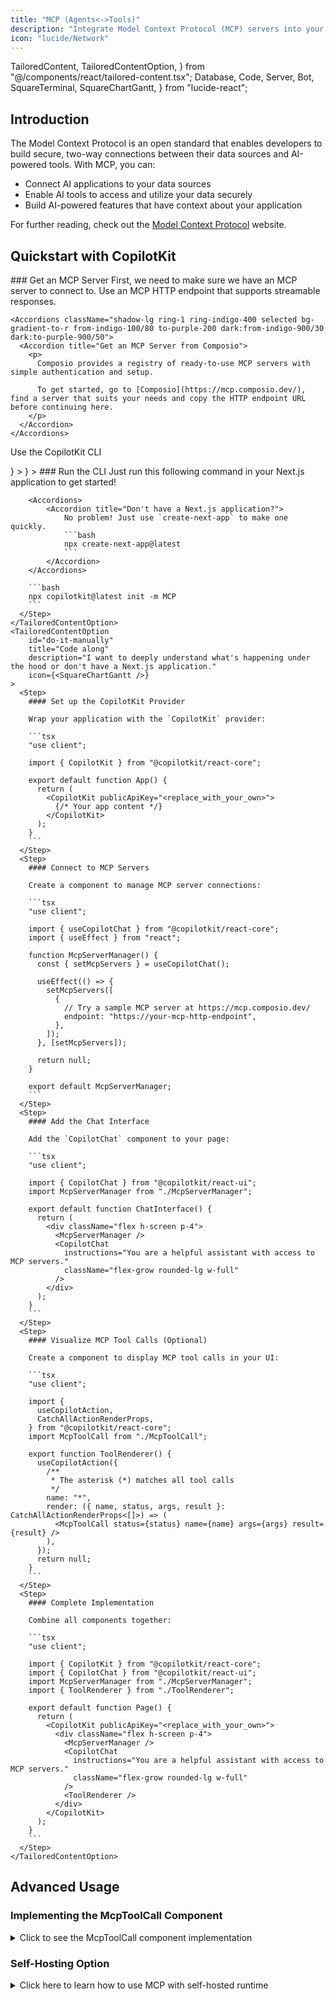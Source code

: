 ```yaml
---
title: "MCP (Agents<->Tools)"
description: "Integrate Model Context Protocol (MCP) servers into your React applications"
icon: "lucide/Network"
---
```


  TailoredContent,
  TailoredContentOption,
} from "@/components/react/tailored-content.tsx";
  Database,
  Code,
  Server,
  Bot,
  SquareTerminal,
  SquareChartGantt,
} from "lucide-react";

## Introduction

The Model Context Protocol is an open standard that enables developers to build secure, two-way connections between their data sources and AI-powered tools. With MCP, you can:

- Connect AI applications to your data sources
- Enable AI tools to access and utilize your data securely
- Build AI-powered features that have context about your application

For further reading, check out the [Model Context Protocol](https://modelcontextprotocol.io/introduction) website.

## Quickstart with CopilotKit

<Steps>
  <Step>
    ### Get an MCP Server
    First, we need to make sure we have an MCP server to connect to. Use an MCP HTTP endpoint that supports streamable responses.

    <Accordions className="shadow-lg ring-1 ring-indigo-400 selected bg-gradient-to-r from-indigo-100/80 to-purple-200 dark:from-indigo-900/30 dark:to-purple-900/50">
      <Accordion title="Get an MCP Server from Composio">
        <p>
          Composio provides a registry of ready-to-use MCP servers with simple authentication and setup.

          To get started, go to [Composio](https://mcp.composio.dev/), find a server that suits your needs and copy the HTTP endpoint URL before continuing here.
        </p>
      </Accordion>
    </Accordions>

  </Step>
  <TailoredContent
    className="step"
    id="cli"
    header={
        <div>
            <p className="text-xl font-semibold">Use the CopilotKit CLI</p>
        </div>
    }
  >
    <TailoredContentOption
      id="use-cli"
      title="Use the CopilotKit CLI"
      description="I have a Next.js application and want to get started quickly."
      icon={<SquareTerminal />}
    >
      <Step>
        ### Run the CLI
        Just run this following command in your Next.js application to get started!

        <Accordions>
            <Accordion title="Don't have a Next.js application?">
                No problem! Just use `create-next-app` to make one quickly.
                ```bash
                npx create-next-app@latest
                ```
            </Accordion>
        </Accordions>

        ```bash
        npx copilotkit@latest init -m MCP
        ```
      </Step>
    </TailoredContentOption>
    <TailoredContentOption
        id="do-it-manually"
        title="Code along"
        description="I want to deeply understand what's happening under the hood or don't have a Next.js application."
        icon={<SquareChartGantt />}
    >
      <Step>
        #### Set up the CopilotKit Provider

        Wrap your application with the `CopilotKit` provider:

        ```tsx
        "use client";

        import { CopilotKit } from "@copilotkit/react-core";

        export default function App() {
          return (
            <CopilotKit publicApiKey="<replace_with_your_own>">
              {/* Your app content */}
            </CopilotKit>
          );
        }
        ```
      </Step>
      <Step>
        #### Connect to MCP Servers

        Create a component to manage MCP server connections:

        ```tsx
        "use client";

        import { useCopilotChat } from "@copilotkit/react-core";
        import { useEffect } from "react";

        function McpServerManager() {
          const { setMcpServers } = useCopilotChat();

          useEffect(() => {
            setMcpServers([
              {
                // Try a sample MCP server at https://mcp.composio.dev/
                endpoint: "https://your-mcp-http-endpoint",
              },
            ]);
          }, [setMcpServers]);

          return null;
        }

        export default McpServerManager;
        ```
      </Step>
      <Step>
        #### Add the Chat Interface

        Add the `CopilotChat` component to your page:

        ```tsx
        "use client";

        import { CopilotChat } from "@copilotkit/react-ui";
        import McpServerManager from "./McpServerManager";

        export default function ChatInterface() {
          return (
            <div className="flex h-screen p-4">
              <McpServerManager />
              <CopilotChat
                instructions="You are a helpful assistant with access to MCP servers."
                className="flex-grow rounded-lg w-full"
              />
            </div>
          );
        }
        ```
      </Step>
      <Step>
        #### Visualize MCP Tool Calls (Optional)

        Create a component to display MCP tool calls in your UI:

        ```tsx
        "use client";

        import {
          useCopilotAction,
          CatchAllActionRenderProps,
        } from "@copilotkit/react-core";
        import McpToolCall from "./McpToolCall";

        export function ToolRenderer() {
          useCopilotAction({
            /**
             * The asterisk (*) matches all tool calls
             */
            name: "*",
            render: ({ name, status, args, result }: CatchAllActionRenderProps<[]>) => (
              <McpToolCall status={status} name={name} args={args} result={result} />
            ),
          });
          return null;
        }
        ```
      </Step>
      <Step>
        #### Complete Implementation

        Combine all components together:

        ```tsx
        "use client";

        import { CopilotKit } from "@copilotkit/react-core";
        import { CopilotChat } from "@copilotkit/react-ui";
        import McpServerManager from "./McpServerManager";
        import { ToolRenderer } from "./ToolRenderer";

        export default function Page() {
          return (
            <CopilotKit publicApiKey="<replace_with_your_own>">
              <div className="flex h-screen p-4">
                <McpServerManager />
                <CopilotChat
                  instructions="You are a helpful assistant with access to MCP servers."
                  className="flex-grow rounded-lg w-full"
                />
                <ToolRenderer />
              </div>
            </CopilotKit>
          );
        }
        ```
      </Step>
    </TailoredContentOption>

  </TailoredContent>
</Steps>

## Advanced Usage

### Implementing the McpToolCall Component

<details>
<summary>Click to see the McpToolCall component implementation</summary>

```tsx
"use client";

import * as React from "react";

interface ToolCallProps {
  status: "complete" | "inProgress" | "executing";
  name?: string;
  args?: any;
  result?: any;
}

export default function MCPToolCall({
  status,
  name = "",
  args,
  result,
}: ToolCallProps) {
  const [isOpen, setIsOpen] = React.useState(false);

  // Format content for display
  const format = (content: any): string => {
    if (!content) return "";
    const text =
      typeof content === "object"
        ? JSON.stringify(content, null, 2)
        : String(content);
    return text
      .replace(/\\n/g, "\n")
      .replace(/\\t/g, "\t")
      .replace(/\\"/g, '"')
      .replace(/\\\\/g, "\\");
  };

  return (
    <div className="bg-[#1e2738] rounded-lg overflow-hidden w-full">
      <div
        className="p-3 flex items-center cursor-pointer"
        onClick={() => setIsOpen(!isOpen)}
      >
        <span className="text-white text-sm overflow-hidden text-ellipsis">
          {name || "MCP Tool Call"}
        </span>
        <div className="ml-auto">
          <div
            className={`w-2 h-2 rounded-full ${
              status === "complete"
                ? "bg-gray-300"
                : status === "inProgress" || status === "executing"
                ? "bg-gray-500 animate-pulse"
                : "bg-gray-700"
            }`}
          />
        </div>
      </div>

      {isOpen && (
        <div className="px-4 pb-4 text-gray-300 font-mono text-xs">
          {args && (
            <div className="mb-4">
              <div className="text-gray-400 mb-2">Parameters:</div>
              <pre className="whitespace-pre-wrap max-h-[200px] overflow-auto">
                {format(args)}
              </pre>
            </div>
          )}

          {status === "complete" && result && (
            <div>
              <div className="text-gray-400 mb-2">Result:</div>
              <pre className="whitespace-pre-wrap max-h-[200px] overflow-auto">
                {format(result)}
              </pre>
            </div>
          )}
        </div>
      )}
    </div>
  );
}
```

</details>

### Self-Hosting Option

<details>
<summary>Click here to learn how to use MCP with self-hosted runtime</summary>

<Callout type="info" title="Self-Hosting vs Copilot Cloud">
  The Copilot Runtime handles communication with LLMs, message history, and
  state. You can self-host it or use{" "}
  <LinkToCopilotCloud asButton={false}>Copilot Cloud</LinkToCopilotCloud>{" "}
  (recommended). Learn more in our [Self-Hosting Guide](/guides/self-hosting).
</Callout>

To configure your self-hosted runtime with MCP servers, you'll need to implement the `createMCPClient` function that matches this interface:

```typescript
type CreateMCPClientFunction = (
  config: MCPEndpointConfig
) => Promise<MCPClient>;
```

For detailed implementation guidance, refer to the [official MCP SDK documentation](https://github.com/modelcontextprotocol/typescript-sdk?tab=readme-ov-file#writing-mcp-clients).

Here's a basic example of configuring the runtime:

```tsx
import {
  CopilotRuntime,
  OpenAIAdapter,
  copilotRuntimeNextJSAppRouterEndpoint,
} from "@copilotkit/runtime";
import { NextRequest } from "next/server";

const serviceAdapter = new OpenAIAdapter();

const runtime = new CopilotRuntime({
  createMCPClient: async (config) => {
    // Implement your MCP client creation logic here
    // See the MCP SDK docs for implementation details
  },
});

export const POST = async (req: NextRequest) => {
  const { handleRequest } = copilotRuntimeNextJSAppRouterEndpoint({
    runtime,
    serviceAdapter,
    endpoint: "/api/copilotkit",
  });

  return handleRequest(req);
};
```

</details>
